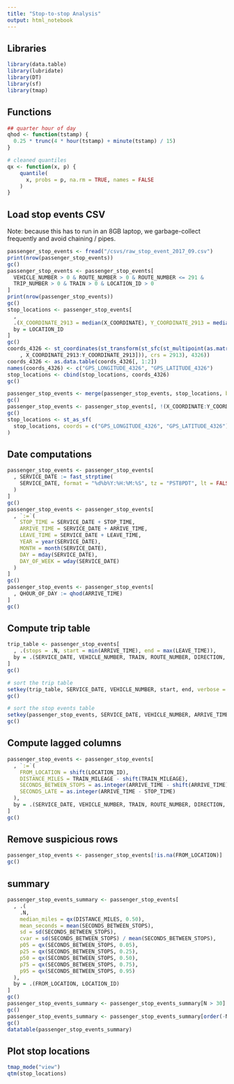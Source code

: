 ```yaml
---
title: "Stop-to-stop Analysis"
output: html_notebook
---
```


## Libraries
```r
library(data.table)
library(lubridate)
library(DT)
library(sf)
library(tmap)

```

## Functions
```r
## quarter hour of day
qhod <- function(tstamp) {
  0.25 * trunc(4 * hour(tstamp) + minute(tstamp) / 15)
}

# cleaned quantiles
qx <- function(x, p) {
    quantile(
      x, probs = p, na.rm = TRUE, names = FALSE
    )
}

```

## Load stop events CSV
Note: because this has to run in an 8GB laptop, we garbage-collect frequently and avoid chaining
/ pipes.
```r
passenger_stop_events <- fread("/csvs/raw_stop_event_2017_09.csv")
print(nrow(passenger_stop_events))
gc()
passenger_stop_events <- passenger_stop_events[
  VEHICLE_NUMBER > 0 & ROUTE_NUMBER > 0 & ROUTE_NUMBER <= 291 &
  TRIP_NUMBER > 0 & TRAIN > 0 & LOCATION_ID > 0
]
print(nrow(passenger_stop_events))
gc()
stop_locations <- passenger_stop_events[
  ,
  .(X_COORDINATE_2913 = median(X_COORDINATE), Y_COORDINATE_2913 = median(Y_COORDINATE)),
  by = LOCATION_ID
]
gc()
coords_4326 <- st_coordinates(st_transform(st_sfc(st_multipoint(as.matrix(stop_locations[
    , X_COORDINATE_2913:Y_COORDINATE_2913])), crs = 2913), 4326))
coords_4326 <- as.data.table(coords_4326[, 1:2])
names(coords_4326) <- c("GPS_LONGITUDE_4326", "GPS_LATITUDE_4326")
stop_locations <- cbind(stop_locations, coords_4326)
gc()

passenger_stop_events <- merge(passenger_stop_events, stop_locations, by = "LOCATION_ID")
gc()
passenger_stop_events <- passenger_stop_events[, !(X_COORDINATE:Y_COORDINATE)]
gc()
stop_locations <- st_as_sf(
  stop_locations, coords = c("GPS_LONGITUDE_4326", "GPS_LATITUDE_4326"), crs = 4326
)

```

## Date computations
```r
passenger_stop_events <- passenger_stop_events[
  , SERVICE_DATE := fast_strptime(
    SERVICE_DATE, format = "%d%b%Y:%H:%M:%S", tz = "PST8PDT", lt = FALSE
  )
]
gc()
passenger_stop_events <- passenger_stop_events[
  , `:=`(
    STOP_TIME = SERVICE_DATE + STOP_TIME,
    ARRIVE_TIME = SERVICE_DATE + ARRIVE_TIME,
    LEAVE_TIME = SERVICE_DATE + LEAVE_TIME,
    YEAR = year(SERVICE_DATE),
    MONTH = month(SERVICE_DATE),
    DAY = mday(SERVICE_DATE),
    DAY_OF_WEEK = wday(SERVICE_DATE)
  )
]
gc()
passenger_stop_events <- passenger_stop_events[
  , QHOUR_OF_DAY := qhod(ARRIVE_TIME)
]
gc()

```

## Compute trip table
```r
trip_table <- passenger_stop_events[
  , .(stops = .N, start = min(ARRIVE_TIME), end = max(LEAVE_TIME)),
  by = .(SERVICE_DATE, VEHICLE_NUMBER, TRAIN, ROUTE_NUMBER, DIRECTION, SERVICE_KEY, TRIP_NUMBER)
]
gc()

# sort the trip table
setkey(trip_table, SERVICE_DATE, VEHICLE_NUMBER, start, end, verbose = TRUE)
gc()

# sort the stop events table
setkey(passenger_stop_events, SERVICE_DATE, VEHICLE_NUMBER, ARRIVE_TIME, LEAVE_TIME, verbose = TRUE)
gc()

```

## Compute lagged columns
```r
passenger_stop_events <- passenger_stop_events[
  , `:=`(
    FROM_LOCATION = shift(LOCATION_ID),
    DISTANCE_MILES = TRAIN_MILEAGE - shift(TRAIN_MILEAGE),
    SECONDS_BETWEEN_STOPS = as.integer(ARRIVE_TIME - shift(ARRIVE_TIME)),
    SECONDS_LATE = as.integer(ARRIVE_TIME - STOP_TIME)
  ),
  by = .(SERVICE_DATE, VEHICLE_NUMBER, TRAIN, ROUTE_NUMBER, DIRECTION, SERVICE_KEY, TRIP_NUMBER)
]
gc()

```

## Remove suspicious rows
```r
passenger_stop_events <- passenger_stop_events[!is.na(FROM_LOCATION)]
gc()

```


## summary
```r
passenger_stop_events_summary <- passenger_stop_events[
  , .(
    .N,
    median_miles = qx(DISTANCE_MILES, 0.50),
    mean_seconds = mean(SECONDS_BETWEEN_STOPS),
    sd = sd(SECONDS_BETWEEN_STOPS),
    cvar = sd(SECONDS_BETWEEN_STOPS) / mean(SECONDS_BETWEEN_STOPS),
    p05 = qx(SECONDS_BETWEEN_STOPS, 0.05),
    p25 = qx(SECONDS_BETWEEN_STOPS, 0.25),
    p50 = qx(SECONDS_BETWEEN_STOPS, 0.50),
    p75 = qx(SECONDS_BETWEEN_STOPS, 0.75),
    p95 = qx(SECONDS_BETWEEN_STOPS, 0.95)
  ),
  by = .(FROM_LOCATION, LOCATION_ID)
]
gc()
passenger_stop_events_summary <- passenger_stop_events_summary[N > 30]
gc()
passenger_stop_events_summary <- passenger_stop_events_summary[order(-N)]
gc()
datatable(passenger_stop_events_summary)
```

## Plot stop locations
```r
tmap_mode("view")
qtm(stop_locations)

```
